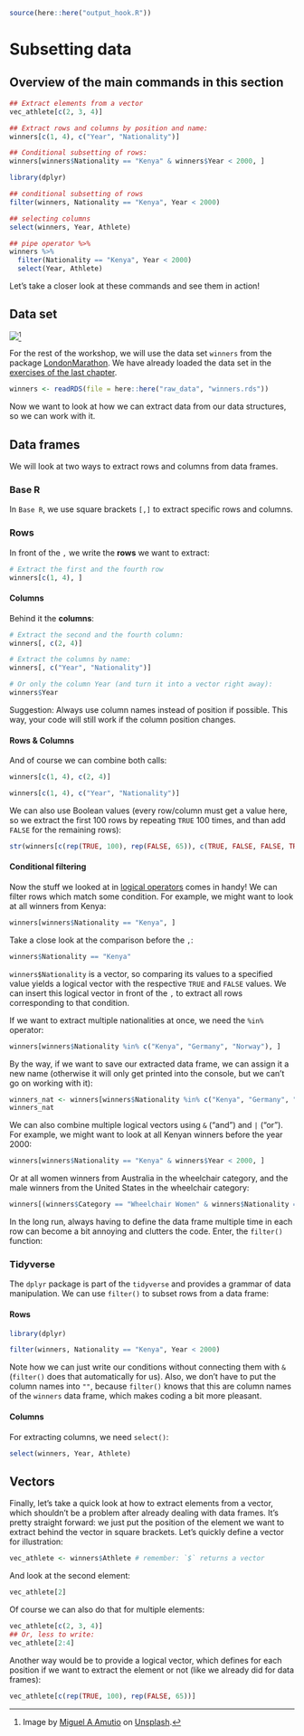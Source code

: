 ```r
source(here::here("output_hook.R"))
```

# Subsetting data

## Overview of the main commands in this section

```r
## Extract elements from a vector
vec_athlete[c(2, 3, 4)]

## Extract rows and columns by position and name:
winners[c(1, 4), c("Year", "Nationality")]

## Conditional subsetting of rows:
winners[winners$Nationality == "Kenya" & winners$Year < 2000, ]

```

::: tidy
```r
library(dplyr)

## conditional subsetting of rows
filter(winners, Nationality == "Kenya", Year < 2000)

## selecting columns
select(winners, Year, Athlete)

## pipe operator %>% 
winners %>%
  filter(Nationality == "Kenya", Year < 2000)
  select(Year, Athlete)

```
:::

Let's take a closer look at these commands and see them in action!

## Data set

![](../pictures/marathon.jpg)[^subsetting-1]

[^subsetting-1]: Image by [Miguel A Amutio](https://unsplash.com/de/@amutiomi?utm_source=unsplash&utm_medium=referral&utm_content=creditCopyText) on [Unsplash](https://unsplash.com/de/fotos/QDv-uBc-poY?utm_source=unsplash&utm_medium=referral&utm_content=creditCopyText).

For the rest of the workshop, we will use the data set `winners` from the package [LondonMarathon](https://github.com/nrennie/LondonMarathon). We have already loaded the data set in the [exercises of the last chapter](../load_data/load_data_exercise.qmd).

```r
winners <- readRDS(file = here::here("raw_data", "winners.rds"))
```

Now we want to look at how we can extract data from our data structures, so we can work with it.

## Data frames

We will look at two ways to extract rows and columns from data frames.

### Base R

In `Base R`, we use square brackets `[,]` to extract specific rows and columns.

### Rows

In front of the `,` we write the **rows** we want to extract:

```r
# Extract the first and the fourth row
winners[c(1, 4), ]
```

#### Columns

Behind it the **columns**:

```r
# Extract the second and the fourth column:
winners[, c(2, 4)]

# Extract the columns by name:
winners[, c("Year", "Nationality")]

# Or only the column Year (and turn it into a vector right away):
winners$Year
```

Suggestion: Always use column names instead of position if possible. This way, your code will still work if the column position changes.

#### Rows & Columns

And of course we can combine both calls:

```r
winners[c(1, 4), c(2, 4)]

winners[c(1, 4), c("Year", "Nationality")]
```

We can also use Boolean values (every row/column must get a value here, so we extract the first 100 rows by repeating `TRUE` 100 times, and than add `FALSE` for the remaining rows):

```r
str(winners[c(rep(TRUE, 100), rep(FALSE, 65)), c(TRUE, FALSE, FALSE, TRUE, TRUE)])
```

#### Conditional filtering

Now the stuff we looked at in [logical operators](../basics/basics.qmd#comparisons-and-logical-operators) comes in handy! We can filter rows which match some condition. For example, we might want to look at all winners from Kenya:

```r
winners[winners$Nationality == "Kenya", ]
```

Take a close look at the comparison before the `,`:

```r
winners$Nationality == "Kenya"
```

`winners$Nationality` is a vector, so comparing its values to a specified value yields a logical vector with the respective `TRUE` and `FALSE` values. We can insert this logical vector in front of the `,` to extract all rows corresponding to that condition.

If we want to extract multiple nationalities at once, we need the `%in%` operator:

```r
winners[winners$Nationality %in% c("Kenya", "Germany", "Norway"), ]
```

By the way, if we want to save our extracted data frame, we can assign it a new name (otherwise it will only get printed into the console, but we can't go on working with it):

```r
winners_nat <- winners[winners$Nationality %in% c("Kenya", "Germany", "Norway"), ]
winners_nat
```

We can also combine multiple logical vectors using `&` ("and") and `|` ("or"). For example, we might want to look at all Kenyan winners before the year 2000:

```r
winners[winners$Nationality == "Kenya" & winners$Year < 2000, ]
```

Or at all women winners from Australia in the wheelchair category, and the male winners from the United States in the wheelchair category:

```r
winners[(winners$Category == "Wheelchair Women" & winners$Nationality == "Australia") | (winners$Category == "Wheelchair Men" & winners$Nationality == "United States"), ]
```

In the long run, always having to define the data frame multiple time in each row can become a bit annoying and clutters the code. Enter, the `filter()` function:

### Tidyverse

The `dplyr` package is part of the `tidyverse` and provides a grammar of data manipulation. We can use `filter()` to subset rows from a data frame:

#### Rows

::: tidy
```r
library(dplyr)

filter(winners, Nationality == "Kenya", Year < 2000)
```
:::

Note how we can just write our conditions without connecting them with `&` (`filter()` does that automatically for us). Also, we don't have to put the column names into `""`, because `filter()` knows that this are column names of the `winners` data frame, which makes coding a bit more pleasant.

#### Columns

For extracting columns, we need `select()`:

::: tidy
```r
select(winners, Year, Athlete)
```
:::

## Vectors

Finally, let's take a quick look at how to extract elements from a vector, which shouldn't be a problem after already dealing with data frames. It's pretty straight forward: we just put the position of the element we want to extract behind the vector in square brackets. Let's quickly define a vector for illustration:

```r
vec_athlete <- winners$Athlete # remember: `$` returns a vector
```

And look at the second element:

```r
vec_athlete[2]
```

Of course we can also do that for multiple elements:

```r
vec_athlete[c(2, 3, 4)]
## Or, less to write:
vec_athlete[2:4]
```

Another way would be to provide a logical vector, which defines for each position if we want to extract the element or not (like we already did for data frames):

```r
vec_athlete[c(rep(TRUE, 100), rep(FALSE, 65))]
```
